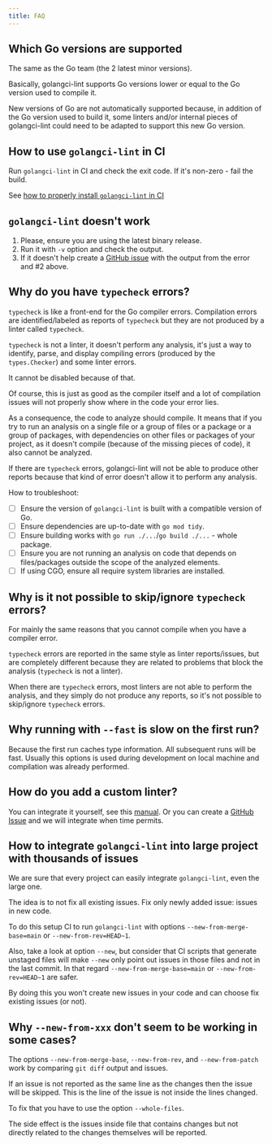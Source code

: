 ```yaml
---
title: FAQ
---
```


## Which Go versions are supported

The same as the Go team (the 2 latest minor versions).

Basically, golangci-lint supports Go versions lower or equal to the Go version used to compile it.

New versions of Go are not automatically supported because, in addition of the Go version used to build it,
some linters and/or internal pieces of golangci-lint could need to be adapted to support this new Go version.

## How to use `golangci-lint` in CI

Run `golangci-lint` in CI and check the exit code. If it's non-zero - fail the build.

See [how to properly install `golangci-lint` in CI](/welcome/install/#ci-installation)

## `golangci-lint` doesn't work

1. Please, ensure you are using the latest binary release.
2. Run it with `-v` option and check the output.
3. If it doesn't help create a [GitHub issue](https://github.com/golangci/golangci-lint/issues/new/choose) with the output from the error and #2 above.

## Why do you have `typecheck` errors?

`typecheck` is like a front-end for the Go compiler errors.
Compilation errors are identified/labeled as reports of `typecheck` but they are not produced by a linter called `typecheck`.

`typecheck` is not a linter, it doesn't perform any analysis,
it's just a way to identify, parse, and display compiling errors (produced by the `types.Checker`) and some linter errors.

It cannot be disabled because of that.

Of course, this is just as good as the compiler itself and a lot of compilation issues will not properly show where in the code your error lies.

As a consequence, the code to analyze should compile.
It means that if you try to run an analysis on a single file or a group of files or a package or a group of packages,
with dependencies on other files or packages of your project, as it doesn't compile (because of the missing pieces of code),
it also cannot be analyzed.

If there are `typecheck` errors, golangci-lint will not be able to produce other reports because that kind of error doesn't allow it to perform any analysis.

How to troubleshoot:

- [ ] Ensure the version of `golangci-lint` is built with a compatible version of Go.
- [ ] Ensure dependencies are up-to-date with `go mod tidy`.
- [ ] Ensure building works with `go run ./...`/`go build ./...` - whole package.
- [ ] Ensure you are not running an analysis on code that depends on files/packages outside the scope of the analyzed elements.
- [ ] If using CGO, ensure all require system libraries are installed.

## Why is it not possible to skip/ignore `typecheck` errors?

For mainly the same reasons that you cannot compile when you have a compiler error.

`typecheck` errors are reported in the same style as linter reports/issues,
but are completely different because they are related to problems that block the analysis (`typecheck` is not a linter).

When there are `typecheck` errors,
most linters are not able to perform the analysis,
and they simply do not produce any reports,
so it's not possible to skip/ignore `typecheck` errors.

## Why running with `--fast` is slow on the first run?

Because the first run caches type information. All subsequent runs will be fast.
Usually this options is used during development on local machine and compilation was already performed.

## How do you add a custom linter?

You can integrate it yourself, see this [manual](/contributing/new-linters/).
Or you can create a [GitHub Issue](https://github.com/golangci/golangci-lint/issues/new?assignees=&labels=enhancement&projects=&template=feature_request.yml) and we will integrate when time permits.

## How to integrate `golangci-lint` into large project with thousands of issues

We are sure that every project can easily integrate `golangci-lint`, even the large one.

The idea is to not fix all existing issues.
Fix only newly added issue: issues in new code.

To do this setup CI to run `golangci-lint` with options `--new-from-merge-base=main` or `--new-from-rev=HEAD~1`.

Also, take a look at option `--new`,
but consider that CI scripts that generate unstaged files will make `--new` only point out issues in those files and not in the last commit.
In that regard `--new-from-merge-base=main` or `--new-from-rev=HEAD~1` are safer.

By doing this you won't create new issues in your code and can choose fix existing issues (or not).

## Why `--new-from-xxx` don't seem to be working in some cases?

The options `--new-from-merge-base`, `--new-from-rev`, and `--new-from-patch` work by comparing `git diff` output and issues.

If an issue is not reported as the same line as the changes then the issue will be skipped.
This is the line of the issue is not inside the lines changed.

To fix that you have to use the option `--whole-files`.

The side effect is the issues inside file that contains changes but not directly related to the changes themselves will be reported.
